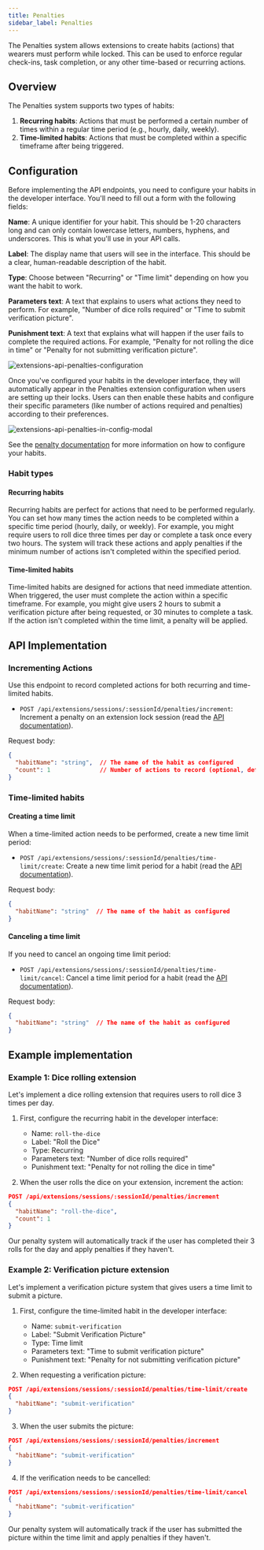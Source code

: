 ```yaml
---
title: Penalties
sidebar_label: Penalties
---
```


The Penalties system allows extensions to create habits (actions) that wearers must perform while locked. This can be used to enforce regular check-ins, task completion, or any other time-based or recurring actions.

## Overview

The Penalties system supports two types of habits:

1. **Recurring habits**: Actions that must be performed a certain number of times within a regular time period (e.g., hourly, daily, weekly).
2. **Time-limited habits**: Actions that must be completed within a specific timeframe after being triggered.

## Configuration

Before implementing the API endpoints, you need to configure your habits in the developer interface. You'll need to fill out a form with the following fields:

**Name**: A unique identifier for your habit. This should be 1-20 characters long and can only contain lowercase letters, numbers, hyphens, and underscores. This is what you'll use in your API calls.

**Label**: The display name that users will see in the interface. This should be a clear, human-readable description of the habit.

**Type**: Choose between "Recurring" or "Time limit" depending on how you want the habit to work.

**Parameters text**: A text that explains to users what actions they need to perform. For example, "Number of dice rolls required" or "Time to submit verification picture".

**Punishment text**: A text that explains what will happen if the user fails to complete the required actions. For example, "Penalty for not rolling the dice in time" or "Penalty for not submitting verification picture".

![extensions-api-penalties-configuration](/img/extensions-api-penalties-configuration.png)

Once you've configured your habits in the developer interface, they will automatically appear in the Penalties extension configuration when users are setting up their locks. Users can then enable these habits and configure their specific parameters (like number of actions required and penalties) according to their preferences.

![extensions-api-penalties-in-config-modal](/img/extensions-api-penalties-in-config-modal.png)

See the [penalty documentation](/extensions/penalties) for more information on how to configure your habits.

### Habit types

#### Recurring habits
Recurring habits are perfect for actions that need to be performed regularly. You can set how many times the action needs to be completed within a specific time period (hourly, daily, or weekly). For example, you might require users to roll dice three times per day or complete a task once every two hours. The system will track these actions and apply penalties if the minimum number of actions isn't completed within the specified period.

#### Time-limited habits
Time-limited habits are designed for actions that need immediate attention. When triggered, the user must complete the action within a specific timeframe. For example, you might give users 2 hours to submit a verification picture after being requested, or 30 minutes to complete a task. If the action isn't completed within the time limit, a penalty will be applied.

## API Implementation

### Incrementing Actions

Use this endpoint to record completed actions for both recurring and time-limited habits.

- `POST /api/extensions/sessions/:sessionId/penalties/increment`: 
Increment a penalty on an extension lock session (read the [API documentation](https://api.chaster.app/api#/Partner%20Extensions/PartnerPenaltyActionsController_incrementPenalty)).


Request body:
```json
{
  "habitName": "string",  // The name of the habit as configured
  "count": 1              // Number of actions to record (optional, defaults to 1)
}
```

### Time-limited habits

#### Creating a time limit

When a time-limited action needs to be performed, create a new time limit period:

- `POST /api/extensions/sessions/:sessionId/penalties/time-limit/create`: 
Create a new time limit period for a habit (read the [API documentation](https://api.chaster.app/api#/Partner%20Extensions/PartnerPenaltyActionsController_createTimeLimitPeriod)).

Request body:
```json
{
  "habitName": "string"  // The name of the habit as configured
}
```

#### Canceling a time limit

If you need to cancel an ongoing time limit period:

- `POST /api/extensions/sessions/:sessionId/penalties/time-limit/cancel`: 
Cancel a time limit period for a habit (read the [API documentation](https://api.chaster.app/api#/Partner%20Extensions/PartnerPenaltyActionsController_cancelTimeLimitPeriod)).

Request body:
```json
{
  "habitName": "string"  // The name of the habit as configured
}
```

## Example implementation

### Example 1: Dice rolling extension

Let's implement a dice rolling extension that requires users to roll dice 3 times per day.

1. First, configure the recurring habit in the developer interface:
   - Name: `roll-the-dice`
   - Label: "Roll the Dice"
   - Type: Recurring
   - Parameters text: "Number of dice rolls required"
   - Punishment text: "Penalty for not rolling the dice in time"

2. When the user rolls the dice on your extension, increment the action:
```json
POST /api/extensions/sessions/:sessionId/penalties/increment
{
  "habitName": "roll-the-dice",
  "count": 1
}
```

Our penalty system will automatically track if the user has completed their 3 rolls for the day and apply penalties if they haven't.

### Example 2: Verification picture extension

Let's implement a verification picture system that gives users a time limit to submit a picture.

1. First, configure the time-limited habit in the developer interface:
   - Name: `submit-verification`
   - Label: "Submit Verification Picture"
   - Type: Time limit
   - Parameters text: "Time to submit verification picture"
   - Punishment text: "Penalty for not submitting verification picture"

2. When requesting a verification picture:
```json
POST /api/extensions/sessions/:sessionId/penalties/time-limit/create
{
  "habitName": "submit-verification"
}
```

3. When the user submits the picture:
```json
POST /api/extensions/sessions/:sessionId/penalties/increment
{
  "habitName": "submit-verification"
}
```

4. If the verification needs to be cancelled:
```json
POST /api/extensions/sessions/:sessionId/penalties/time-limit/cancel
{
  "habitName": "submit-verification"
}
```

Our penalty system will automatically track if the user has submitted the picture within the time limit and apply penalties if they haven't.

